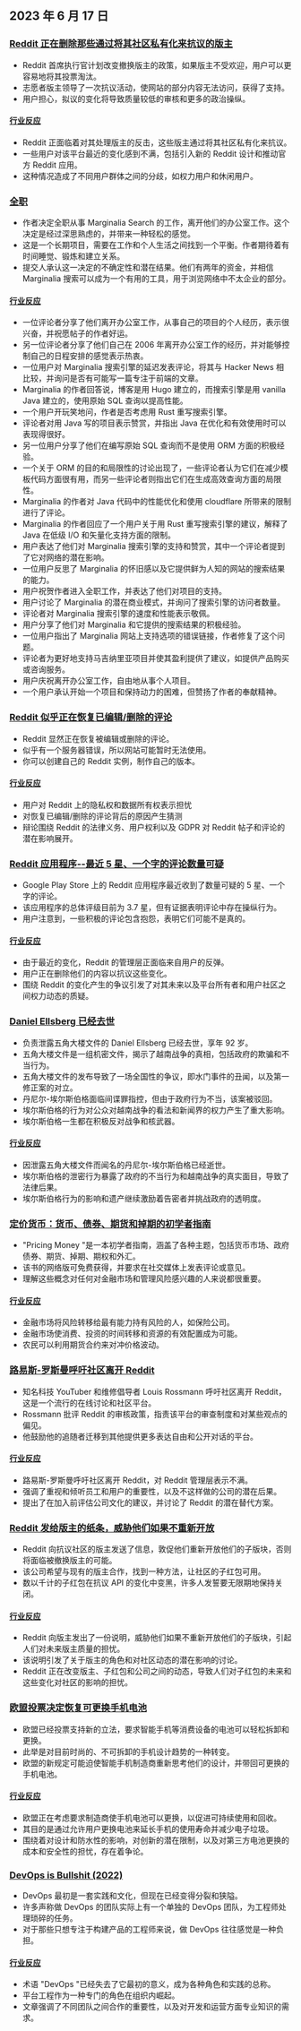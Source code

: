 

<CallToAction />

<Steps>

## 2023 年 6 月 17 日

### [Reddit 正在删除那些通过将其社区私有化来抗议的版主](https://old.reddit.com/r/ModCoord/comments/14aeq5j/new_admin_post_if_a_moderator_team_unanimously/)

- Reddit 首席执行官计划改变撤换版主的政策，如果版主不受欢迎，用户可以更容易地将其投票淘汰。
- 志愿者版主领导了一次抗议活动，使网站的部分内容无法访问，获得了支持。
- 用户担心，拟议的变化将导致质量较低的审核和更多的政治操纵。

#### [行业反应](http://news.ycombinator.com/item?id=36350938)

- Reddit 正面临着对其处理版主的反击，这些版主通过将其社区私有化来抗议。
- 一些用户对该平台最近的变化感到不满，包括引入新的 Reddit 设计和推动官方 Reddit 应用。
- 这种情况造成了不同用户群体之间的分歧，如权力用户和休闲用户。

### [全职](https://www.marginalia.nu/log/83_full_time/)

- 作者决定全职从事 Marginalia Search 的工作，离开他们的办公室工作。这个决定是经过深思熟虑的，并带来一种轻松的感觉。
- 这是一个长期项目，需要在工作和个人生活之间找到一个平衡。作者期待着有时间睡觉、锻炼和建立关系。
- 提交人承认这一决定的不确定性和潜在结果。他们有两年的资金，并相信 Marginalia 搜索可以成为一个有用的工具，用于浏览网络中不太企业的部分。

#### [行业反应](http://news.ycombinator.com/item?id=36356876)

- 一位评论者分享了他们离开办公室工作，从事自己的项目的个人经历，表示很兴奋，并祝愿帖子的作者好运。
- 另一位评论者分享了他们自己在 2006 年离开办公室工作的经历，并对能够控制自己的日程安排的感觉表示热衷。
- 一位用户对 Marginalia 搜索引擎的延迟发表评论，将其与 Hacker News 相比较，并询问是否有可能写一篇专注于前端的文章。
- Marginalia 的作者回答说，博客是用 Hugo 建立的，而搜索引擎是用 vanilla Java 建立的，使用原始 SQL 查询以提高性能。
- 一个用户开玩笑地问，作者是否考虑用 Rust 重写搜索引擎。
- 评论者对用 Java 写的项目表示赞赏，并指出 Java 在优化和有效使用时可以表现得很好。
- 另一位用户分享了他们在编写原始 SQL 查询而不是使用 ORM 方面的积极经验。
- 一个关于 ORM 的目的和局限性的讨论出现了，一些评论者认为它们在减少模板代码方面很有用，而另一些评论者则指出它们在生成高效查询方面的局限性。
- Marginalia 的作者对 Java 代码中的性能优化和使用 cloudflare 所带来的限制进行了评论。
- Marginalia 的作者回应了一个用户关于用 Rust 重写搜索引擎的建议，解释了 Java 在低级 I/O 和矢量化支持方面的限制。
- 用户表达了他们对 Marginalia 搜索引擎的支持和赞赏，其中一个评论者提到了它对网络的潜在影响。
- 一位用户反思了 Marginalia 的怀旧感以及它提供鲜为人知的网站的搜索结果的能力。
- 用户祝贺作者进入全职工作，并表达了他们对项目的支持。
- 用户讨论了 Marginalia 的潜在商业模式，并询问了搜索引擎的访问者数量。
- 评论者对 Marginalia 搜索引擎的速度和性能表示敬佩。
- 用户分享了他们对 Marginalia 和它提供的搜索结果的积极经验。
- 一位用户指出了 Marginalia 网站上支持选项的错误链接，作者修复了这个问题。
- 评论者为更好地支持马吉纳里亚项目并使其盈利提供了建议，如提供产品购买或咨询服务。
- 用户庆祝离开办公室工作，自由地从事个人项目。
- 一个用户承认开始一个项目和保持动力的困难，但赞扬了作者的奉献精神。

### [Reddit 似乎正在恢复已编辑/删除的评论](https://kbin.social/m/RedditMigration/t/34112/Heads-up-Reddit-is-quietly-restoring-deleted-AND-overwritten-posts-and)

- Reddit 显然正在恢复被编辑或删除的评论。
- 似乎有一个服务器错误，所以网站可能暂时无法使用。
- 你可以创建自己的 Reddit 实例，制作自己的版本。

#### [行业反应](http://news.ycombinator.com/item?id=36354850)

- 用户对 Reddit 上的隐私权和数据所有权表示担忧
- 对恢复已编辑/删除的评论背后的原因产生猜测
- 辩论围绕 Reddit 的法律义务、用户权利以及 GDPR 对 Reddit 帖子和评论的潜在影响展开。

### [Reddit 应用程序--最近 5 星、一个字的评论数量可疑](https://old.reddit.com/r/Save3rdPartyApps/comments/14at885/the_reddit_app_has_a_suspiciously_high_number_of/)

- Google Play Store 上的 Reddit 应用程序最近收到了数量可疑的 5 星、一个字的评论。
- 该应用程序的总体评级目前为 3.7 星，但有证据表明评论中存在操纵行为。
- 用户注意到，一些积极的评论包含抱怨，表明它们可能不是真的。

#### [行业反应](http://news.ycombinator.com/item?id=36358408)

- 由于最近的变化，Reddit 的管理层正面临来自用户的反弹。
- 用户正在删除他们的内容以抗议这些变化。
- 围绕 Reddit 的变化产生的争议引发了对其未来以及平台所有者和用户社区之间权力动态的质疑。

### [Daniel Ellsberg 已经去世](https://www.nytimes.com/2023/06/16/us/daniel-ellsberg-dead.html)

- 负责泄露五角大楼文件的 Daniel Ellsberg 已经去世，享年 92 岁。
- 五角大楼文件是一组机密文件，揭示了越南战争的真相，包括政府的欺骗和不当行为。
- 五角大楼文件的发布导致了一场全国性的争议，即水门事件的丑闻，以及第一修正案的对立。
- 丹尼尔-埃尔斯伯格面临间谍罪指控，但由于政府行为不当，该案被驳回。
- 埃尔斯伯格的行为对公众对越南战争的看法和新闻界的权力产生了重大影响。
- 埃尔斯伯格一生都在积极反对战争和核武器。

#### [行业反应](http://news.ycombinator.com/item?id=36362042)

- 因泄露五角大楼文件而闻名的丹尼尔-埃尔斯伯格已经逝世。
- 埃尔斯伯格的泄密行为暴露了政府的不当行为和越南战争的真实面目，导致了法律后果。
- 埃尔斯伯格行为的影响和遗产继续激励着告密者并挑战政府的透明度。

### [定价货币：货币、债券、期货和掉期的初学者指南](http://www.jdawiseman.com/books/pricing-money/Pricing_Money_JDAWiseman.html)

- "Pricing Money "是一本初学者指南，涵盖了各种主题，包括货币市场、政府债券、期货、掉期、期权和外汇。
- 该书的网络版可免费获得，并要求在社交媒体上发表评论或意见。
- 理解这些概念对任何对金融市场和管理风险感兴趣的人来说都很重要。

#### [行业反应](http://news.ycombinator.com/item?id=36358754)

- 金融市场将风险转移给最有能力持有风险的人，如保险公司。
- 金融市场使消费、投资的时间转移和资源的有效配置成为可能。
- 农民可以利用期货合约来对冲价格波动。

### [路易斯-罗斯曼呼吁社区离开 Reddit](https://www.youtube.com/watch?v=ZOm_UKGyrZg)

- 知名科技 YouTuber 和维修倡导者 Louis Rossmann 呼吁社区离开 Reddit，这是一个流行的在线讨论和社区平台。
- Rossmann 批评 Reddit 的审核政策，指责该平台的审查制度和对某些观点的偏见。
- 他鼓励他的追随者迁移到其他提供更多表达自由和公开对话的平台。

#### [行业反应](http://news.ycombinator.com/item?id=36351830)

- 路易斯-罗斯曼呼吁社区离开 Reddit，对 Reddit 管理层表示不满。
- 强调了重视和倾听员工和用户的重要性，以及不这样做的公司的潜在后果。
- 提出了在加入前评估公司文化的建议，并讨论了 Reddit 的潜在替代方案。

### [Reddit 发给版主的纸条，威胁他们如果不重新开放](https://www.theverge.com/2023/6/16/23763538/reddit-blackout-api-protest-mod-replacement-threat)

- Reddit 向抗议社区的版主发送了信息，敦促他们重新开放他们的子版块，否则将面临被撤换版主的可能。
- 该公司希望与现有的版主合作，找到一种方法，让社区的子红包可用。
- 数以千计的子红包在抗议 API 的变化中变黑，许多人发誓要无限期地保持关闭。

#### [行业反应](http://news.ycombinator.com/item?id=36359259)

- Reddit 向版主发出了一份说明，威胁他们如果不重新开放他们的子版块，引起人们对未来版主质量的担忧。
- 该说明引发了关于版主的角色和对社区动态的潜在影响的讨论。
- Reddit 正在改变版主、子红包和公司之间的动态，导致人们对子红包的未来和这些变化对社区的影响的担忧。

### [欧盟投票决定恢复可更换手机电池](https://www.techspot.com/news/99102-european-union-votes-bring-back-replaceable-phone-batteries.html)

- 欧盟已经投票支持新的立法，要求智能手机等消费设备的电池可以轻松拆卸和更换。
- 此举是对目前时尚的、不可拆卸的手机设计趋势的一种转变。
- 欧盟的新规定可能迫使智能手机制造商重新思考他们的设计，并带回可更换的手机电池。

#### [行业反应](http://news.ycombinator.com/item?id=36361510)

- 欧盟正在考虑要求制造商使手机电池可以更换，以促进可持续使用和回收。
- 其目的是通过允许用户更换电池来延长手机的使用寿命并减少电子垃圾。
- 围绕着对设计和防水性的影响，对创新的潜在限制，以及对第三方电池更换的成本和安全性的担忧，存在着争论。

### [DevOps is Bullshit (2022)](https://blog.massdriver.cloud/posts/devops-is-bullshit/)

- DevOps 最初是一套实践和文化，但现在已经变得分裂和狭隘。
- 许多声称做 DevOps 的团队实际上有一个单独的 DevOps 团队，为工程师处理琐碎的任务。
- 对于那些只想专注于构建产品的工程师来说，做 DevOps 往往感觉是一种负担。

#### [行业反应](http://news.ycombinator.com/item?id=36354049)

- 术语 "DevOps "已经失去了它最初的意义，成为各种角色和实践的总称。
- 平台工程作为一种专门的角色在组织内崛起。
- 文章强调了不同团队之间合作的重要性，以及对开发和运营方面专业知识的需求。

</Steps>
